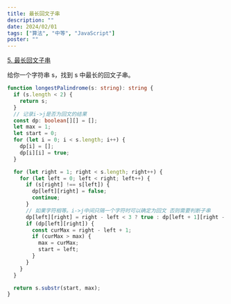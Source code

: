 ```yaml
---
title: 最长回文子串
description: ""
date: 2024/02/01
tags: ["算法", "中等", "JavaScript"]
poster: ""
---
```


[5. 最长回文子串](https://leetcode.cn/problems/longest-palindromic-substring/)

给你一个字符串 s，找到 s 中最长的回文子串。

```typescript
function longestPalindrome(s: string): string {
  if (s.length < 2) {
    return s;
  }
  // 记录i->j是否为回文的结果
  const dp: boolean[][] = [];
  let max = 1;
  let start = 0;
  for (let i = 0; i < s.length; i++) {
    dp[i] = [];
    dp[i][i] = true;
  }

  for (let right = 1; right < s.length; right++) {
    for (let left = 0; left < right; left++) {
      if (s[right] !== s[left]) {
        dp[left][right] = false;
        continue;
      }
      // 如果字符相等。i->j中间只隔一个字符时可以确定为回文 否则需要判断子串
      dp[left][right] = right - left < 3 ? true : dp[left + 1][right - 1];
      if (dp[left][right]) {
        const curMax = right - left + 1;
        if (curMax > max) {
          max = curMax;
          start = left;
        }
      }
    }
  }

  return s.substr(start, max);
}
```

